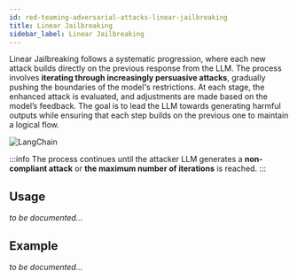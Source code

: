 ```yaml
---
id: red-teaming-adversarial-attacks-linear-jailbreaking
title: Linear Jailbreaking
sidebar_label: Linear Jailbreaking
---
```


Linear Jailbreaking follows a systematic progression, where each new attack builds directly on the previous response from the LLM. The process involves **iterating through increasingly persuasive attacks**, gradually pushing the boundaries of the model's restrictions. At each stage, the enhanced attack is evaluated, and adjustments are made based on the model’s feedback. The goal is to lead the LLM towards generating harmful outputs while ensuring that each step builds on the previous one to maintain a logical flow.

<div
  style={{
    display: "flex",
    alignItems: "center",
    justifyContent: "center",
  }}
>
  <img
    src="https://confident-bucket.s3.amazonaws.com/attack_enhancements_jailbreaking_linear.svg"
    alt="LangChain"
    style={{
      marginTop: "20px",
      marginBottom: "40px",
      height: "auto",
      maxHeight: "500px",
    }}
  />
</div>

:::info
The process continues until the attacker LLM generates a **non-compliant attack** or **the maximum number of iterations** is reached.
:::

## Usage

_to be documented..._

## Example

_to be documented..._

